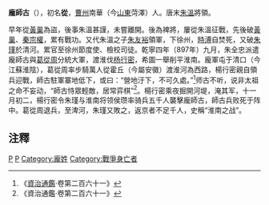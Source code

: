 '''龐師古'''（{{bd|？||897年|catIdx=P}}），初名'''從'''，[[曹州|曹州]]南華（今[[山東|山東]]菏澤）人。唐末[[朱溫|朱溫]]將領。

早年從[[黃巢|黃巢]]為盜，後事朱溫甚謹，未嘗離開。後為裨將，屢從朱溫征戰，先後破[[黃巢|黃巢]]、[[秦宗權|秦宗權]]，累有戰功。又代朱溫之子[[朱友裕|朱友裕]]領軍，下徐州，[[時溥|時溥]]自焚死，又破[[朱瑾|朱瑾]]於清河。累官至徐州節度使、檢校司徒。乾寧四年（897年）九月，朱全忠派遣龐師古與[[葛從周|葛從周]]分統大軍，渡淮伐[[杨行密|杨行密]]，希圖一舉削平淮南。龐軍屯于清口（今江蘇淮陰），葛從周率步騎萬人從霍丘（今屬安徽）渡淮河為西路，楊行密親自領兵迎戰，師古駐軍寨地低下，或曰：“營地汙下，不可久處。”<ref>《[[資治通鑑|資治通鑑]]·卷第二百六十一》</ref>师古不听，说非太祖之命不妄动，“師古恃眾輕敵，居常弈棋”<ref>《資治通鑑·卷第二百六十一》</ref>。楊行密乘夜掘開河堤，淹其军，十一月初二，楊行密令朱瑾与淮南将领侯瓒率骑兵五千人襲擊龐師古，師古兵败死于阵中。葛從周退兵，至渒河，朱瑾又敗之，返京者不足千人，史稱“淮南之战”。

==注釋==
<div class="references-small">
<references />
</div>

[[Category:唐朝軍事人物|P]]
[[Category:菏泽人|P]]
[[Category:龐姓|Category:龐姓]]
[[Category:戰爭身亡者|Category:戰爭身亡者]]